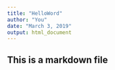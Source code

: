 ```yaml
---
title: "HelloWord"
author: "You"
date: "March 3, 2019"
output: html_document
---
```


## This is a markdown file